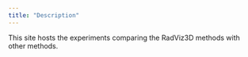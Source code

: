---
title: "Description"
---

This site hosts the experiments comparing the RadViz3D methods with other methods.